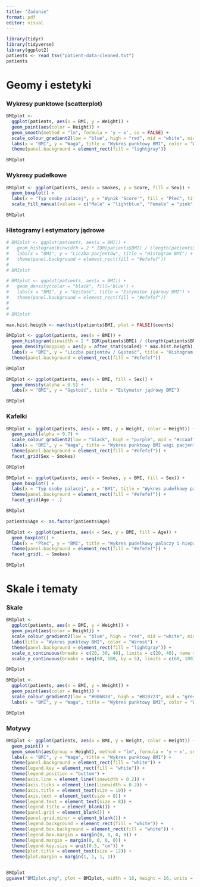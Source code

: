 ---
title: "Zadanie"
format: pdf
editor: visual
---

```{r}
library(tidyr)
library(tidyverse)
library(ggplot2)
patients <- read_tsv("patient-data-cleaned.txt")
patients
```

# Geomy i estetyki

### Wykresy punktowe (scatterplot)

```{r}
BMIplot <- 
  ggplot(patients, aes(x = BMI, y = Weight)) +
  geom_point(aes(color = Height)) +
  geom_smooth(method = "lm", formula = 'y ~ x', se = FALSE) +
  scale_colour_gradient2(low = "blue", high = "red", mid = "white", midpoint = 172) +
  labs(x = "BMI", y = "Waga", title = "Wykres punktowy BMI", color = "Wzrost") +
  theme(panel.background = element_rect(fill = "lightgray"))

BMIplot
```

### Wykresy pudełkowe

```{r}
BMIplot <- ggplot(patients, aes(x = Smokes, y = Score, fill = Sex)) +
  geom_boxplot() +
  labs(x = "Typ osoby palacej", y = "Wynik 'Score'", fill = "Płeć", title = "Wykres pudełkowy palaczy i niepalaczy") +
  scale_fill_manual(values = c("Male" = "lightblue", "Female" = "pink"))

BMIplot
```

### Histogramy i estymatory jądrowe

```{r}
# BMIplot <- ggplot(patients, aes(x = BMI)) +
#   geom_histogram(binwidth = 2 * IQR(patients$BMI) / (length(patients$BMI) ^ (1 / 3)), color = "black", fill='blue') + 
#   labs(x = "BMI", y = "Liczba pacjentów", title = "Histogram BMI") +
#   theme(panel.background = element_rect(fill = "#efefef"))
# 
# BMIplot
```

```{r}
# BMIplot <- ggplot(patients, aes(x = BMI)) +
#   geom_density(color = "black", fill='blue') + 
#   labs(x = "BMI", y = "Gęstość", title = "Estymator jądrowy BMI") +
#   theme(panel.background = element_rect(fill = "#efefef"))
#   
# 
# BMIplot
```

```{r}
max.hist.heigth <- max(hist(patients$BMI, plot = FALSE)$counts)

BMIplot <- ggplot(patients, aes(x = BMI)) +
  geom_histogram(binwidth = 2 * IQR(patients$BMI) / (length(patients$BMI) ^ (1 / 3)), color = "black", fill='blue', alpha = 0.2) +
  geom_density(mapping = aes(y = after_stat(scaled) * max.hist.heigth), color = "red", fill='transparent') +
  labs(x = "BMI", y = "Liczba pacjentów / Gęstość", title = "Histogram i Estymator jądrowy BMI") +
  theme(panel.background = element_rect(fill = "#efefef"))

BMIplot
```

```{r}
BMIplot <- ggplot(patients, aes(x = BMI, fill = Sex)) +
  geom_density(alpha = 0.5) +
  labs(x = "BMI", y = "Gęstość", title = "Estymator jądrowy BMI")

BMIplot
```

### Kafelki

```{r}
BMIplot <- ggplot(patients, aes(x = BMI, y = Weight, color = Height)) +
  geom_point(alpha = 0.7) +
  scale_colour_gradient2(low = "black", high = "purple", mid = "#ccaaff", midpoint = (max(patients$Height) + min(patients$Height)) / 2) +
  labs(x = "BMI", y = "Waga", title = "Wykres punktowy BMI wagi pacjenta") +
  theme(panel.background = element_rect(fill = "#efefef")) +
  facet_grid(Sex ~ Smokes)

BMIplot
```

```{r}
BMIplot <- ggplot(patients, aes(x = Smokes, y = BMI, fill = Sex)) +
  geom_boxplot() +
  labs(x = "Typ osoby palacej", y = "BMI", title = "Wykres pudełkowy palaczy i niepalaczy") +
  theme(panel.background = element_rect(fill = "#efefef")) +
  facet_grid(Age ~ .)

BMIplot
```

```{r}
patients$Age <- as.factor(patients$Age)

BMIplot <- ggplot(patients, aes(x = Sex, y = BMI, fill = Age)) +
  geom_boxplot() +
  labs(x = "Płeć", y = "BMI", title = "Wykres pudełkowy palaczy i niepalaczy", fill = "Wiek") +
  theme(panel.background = element_rect(fill = "#efefef")) +
  facet_grid(. ~ Smokes)

BMIplot
```

# Skale i tematy

### Skale

```{r}
BMIplot <- 
  ggplot(patients, aes(x = BMI, y = Weight)) +
  geom_point(aes(color = Height)) +
  scale_colour_gradient2(low = "blue", high = "red", mid = "white", midpoint = (max(patients$Height) + min(patients$Height)) / 2) +
  labs(title = "Wykres punktowy BMI", color = "Wzrost") +
  theme(panel.background = element_rect(fill = "lightgray")) +
  scale_x_continuous(breaks = c(20, 30, 40), limits = c(20, 40), name = "BMI") +
  scale_y_continuous(breaks = seq(60, 100, by = 5), limits = c(60, 100), name = "Waga (kg)")

BMIplot
```

```{r}
BMIplot <- 
  ggplot(patients, aes(x = BMI, y = Weight)) +
  geom_point(aes(color = Height)) +
  scale_colour_gradient2(low = "#006B38", high = "#B10723", mid = "grey", midpoint = mean(patients$Height)) +
  labs(x = "BMI", y = "Waga", title = "Wykres punktowy BMI", color = "Wzrost")

BMIplot
```

### Motywy

```{r}
BMIplot <- ggplot(patients, aes(x = BMI, y = Weight, color = Height)) +
  geom_point() +
  geom_smooth(aes(group = Height), method = "lm", formula = 'y ~ x', se = FALSE) +
  labs(x = "BMI", y = "Waga", title = "Wykres punktowy BMI") +
  theme(panel.background = element_rect(fill = "white")) +
  theme(legend.key = element_rect(fill = "white")) +
  theme(legend.position = "bottom") +
  theme(axis.line = element_line(linewidth = 0.2)) +
  theme(axis.ticks = element_line(linewidth = 0.2)) +
  theme(axis.title = element_text(size = 10)) +
  theme(axis.text = element_text(size = 8)) +
  theme(legend.text = element_text(size = 8)) +
  theme(legend.title = element_blank()) +
  theme(panel.grid = element_blank()) +
  theme(panel.grid.minor = element_blank()) +
  theme(legend.background = element_rect(fill = "white")) +
  theme(legend.box.background = element_rect(fill = "white")) +
  theme(legend.box.margin = margin(0, 0, 0, 0)) +
  theme(legend.margin = margin(0, 0, 0, 0)) +
  theme(legend.key.size = unit(0.5, "cm")) +
  theme(plot.title = element_text(size = 12)) +
  theme(plot.margin = margin(1, 1, 1, 1))


BMIplot
ggsave("BMIplot.png", plot = BMIplot, width = 16, height = 16, units = "cm")
```

